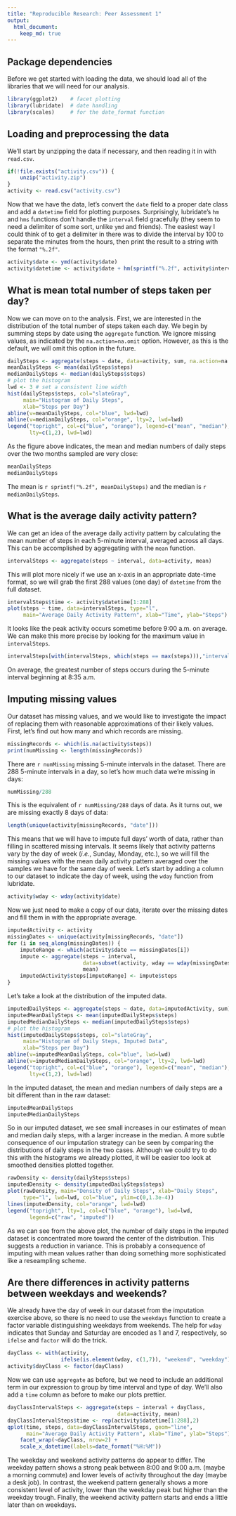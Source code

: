 ```yaml
---
title: "Reproducible Research: Peer Assessment 1"
output: 
  html_document:
    keep_md: true
---
```


## Package dependencies

Before we get started with loading the data, we should load all of the libraries that we will need for our analysis.

```r
library(ggplot2)    # facet plotting
library(lubridate)  # date handling
library(scales)     # for the date_format function
```

## Loading and preprocessing the data

We'll start by unzipping the data if necessary, and then reading it in with `read.csv`.

```r
if(!file.exists("activity.csv")) { 
    unzip("activity.zip")
}
activity <- read.csv("activity.csv")
```

Now that we have the data, let's convert the `date` field to a proper date class and add a `datetime` field for plotting purposes. Surprisingly, lubridate's `hm` and `hms` functions don't handle the `interval` field gracefully (they seem to need a delimiter of some sort, unlike `ymd` and friends). The easiest way I could think of to get a delimiter in there was to divide the interval by 100 to separate the minutes from the hours, then print the result to a string with the format `"%.2f"`.

```r
activity$date <- ymd(activity$date)
activity$datetime <- activity$date + hm(sprintf("%.2f", activity$interval/100))
```

## What is mean total number of steps taken per day?

Now we can move on to the analysis. First, we are interested in the distribution of the total number of steps taken each day. We begin by summing steps by date using the `aggregate` function. We ignore missing values, as indicated by the `na.action=na.omit` option. However, as this is the default, we will omit this option in the future.

```r
dailySteps <- aggregate(steps ~ date, data=activity, sum, na.action=na.omit)
meanDailySteps <- mean(dailySteps$steps)
medianDailySteps <- median(dailySteps$steps)
# plot the histogram
lwd <- 3 # set a consistent line width
hist(dailySteps$steps, col="slateGray", 
     main="Histogram of Daily Steps", 
     xlab="Steps per Day")
abline(v=meanDailySteps, col="blue", lwd=lwd)
abline(v=medianDailySteps, col="orange", lty=2, lwd=lwd)
legend("topright", col=c("blue", "orange"), legend=c("mean", "median"),
       lty=c(1,2), lwd=lwd)
```

As the figure above indicates, the mean and median numbers of daily steps over the two months sampled are very close:

```r
meanDailySteps
medianDailySteps
```

The mean is `r sprintf("%.2f", meanDailySteps)` and the median is `r medianDailySteps`.

## What is the average daily activity pattern?

We can get an idea of the average daily activity pattern by calculating the mean number of steps in each 5-minute interval, averaged across all days. This can be accomplished by aggregating with the `mean` function.

```r
intervalSteps <- aggregate(steps ~ interval, data=activity, mean)
```

This will plot more nicely if we use an x-axis in an appropriate date-time format, so we will grab the first 288 values (one day) of `datetime` from the full dataset.

```r
intervalSteps$time <- activity$datetime[1:288]
plot(steps ~ time, data=intervalSteps, type="l", 
     main="Average Daily Activity Pattern", xlab="Time", ylab="Steps")
```

It looks like the peak activity occurs sometime before 9:00 a.m. on average. We can make this more precise by looking for the maximum value in `intervalSteps`.

```r
intervalSteps[with(intervalSteps, which(steps == max(steps))),"interval"]
```

On average, the greatest number of steps occurs during the 5-minute interval beginning at 8:35 a.m.

## Imputing missing values

Our dataset has missing values, and we would like to investigate the impact of replacing them with reasonable approximations of their likely values. First, let's find out how many and which records are missing.

```r
missingRecords <- which(is.na(activity$steps))
print(numMissing <- length(missingRecords))
```

There are `r numMissing` missing 5-minute intervals in the dataset. There are 288 5-minute intervals in a day, so let's how much data we're missing in days:

```r
numMissing/288
```

This is the equivalent of `r numMissing/288` days of data. As it turns out, we are missing exactly 8 days of data:

```r
length(unique(activity[missingRecords, "date"]))
```

This means that we will have to impute full days' worth of data, rather than filling in scattered missing intervals. It seems likely that activity patterns vary by the day of week (*i.e.*, Sunday, Monday, etc.), so we will fill the missing values with the mean daily activity pattern averaged over the samples we have for the same day of week. Let's start by adding a column to our dataset to indicate the day of week, using the `wday` function from lubridate.

```r
activity$wday <- wday(activity$date)
```

Now we just need to make a copy of our data, iterate over the missing dates and fill them in with the appropriate average.

```r
imputedActivity <- activity
missingDates <- unique(activity[missingRecords, "date"])
for (i in seq_along(missingDates)) {
    imputeRange <- which(activity$date == missingDates[i])
    impute <- aggregate(steps ~ interval,
                        data=subset(activity, wday == wday(missingDates[i])), 
                        mean)
    imputedActivity$steps[imputeRange] <- impute$steps
}
```

Let's take a look at the distribution of the imputed data.

```r
imputedDailySteps <- aggregate(steps ~ date, data=imputedActivity, sum)
imputedMeanDailySteps <- mean(imputedDailySteps$steps)
imputedMedianDailySteps <- median(imputedDailySteps$steps)
# plot the histogram
hist(imputedDailySteps$steps, col="slateGray", 
     main="Histogram of Daily Steps, Imputed Data", 
     xlab="Steps per Day")
abline(v=imputedMeanDailySteps, col="blue", lwd=lwd)
abline(v=imputedMedianDailySteps, col="orange", lty=2, lwd=lwd)
legend("topright", col=c("blue", "orange"), legend=c("mean", "median"),
       lty=c(1,2), lwd=lwd)
```

In the imputed dataset, the mean and median numbers of daily steps are a bit different than in the raw dataset:

```r
imputedMeanDailySteps
imputedMedianDailySteps
```

So in our imputed dataset, we see small increases in our estimates of mean and median daily steps, with a larger increase in the median. A more subtle consequence of our imputation strategy can be seen by comparing the distributions of daily steps in the two cases. Although we could try to do this with the histograms we already plotted, it will be easier too look at smoothed densities plotted together.

```r
rawDensity <- density(dailySteps$steps)
imputedDensity <- density(imputedDailySteps$steps)
plot(rawDensity, main="Density of Daily Steps", xlab="Daily Steps",
     type="l", lwd=lwd, col="blue", ylim=c(0,1.3e-4))
lines(imputedDensity, col="orange", lwd=lwd)
legend("topright", lty=1, col=c("blue", "orange"), lwd=lwd, 
       legend=c("raw", "imputed"))
```

As we can see from the above plot, the number of daily steps in the imputed dataset is concentrated more toward the center of the distribution. This suggests a reduction in variance. This is probably a consequence of imputing with mean values rather than doing something more sophisticated like a reseampling scheme.

## Are there differences in activity patterns between weekdays and weekends?

We already have the day of week in our dataset from the imputation exercise above, so there is no need to use the `weekdays` function to create a factor variable distinguishing weekdays from weekends. The help for `wday` indicates that Sunday and Saturday are encoded as 1 and 7, respectively, so `ifelse` and `factor` will do the trick.

```r
dayClass <- with(activity, 
                 ifelse(is.element(wday, c(1,7)), "weekend", "weekday"))
activity$dayClass <- factor(dayClass)
```

Now we can use `aggregate` as before, but we need to include an additional term in our expression to group by time interval and type of day. We'll also add a `time` column as before to make our plots prettier.

```r
dayClassIntervalSteps <- aggregate(steps ~ interval + dayClass, 
                                   data=activity, mean)
dayClassIntervalSteps$time <- rep(activity$datetime[1:288],2)
qplot(time, steps, data=dayClassIntervalSteps, geom="line", 
      main="Average Daily Activity Pattern", xlab="Time", ylab="Steps") + 
    facet_wrap(~dayClass, nrow=2) + 
    scale_x_datetime(labels=date_format("%H:%M"))
```

The weekday and weekend activity patterns do appear to differ. The weekday pattern shows a strong peak between 8:00 and 9:00 a.m. (maybe a morning commute) and lower levels of activity throughout the day (maybe a desk job). In contrast, the weekend pattern generally shows a more consistent level of activity, lower than the weekday peak but higher than the weekday trough. Finally, the weekend activity pattern starts and ends a little later than on weekdays.